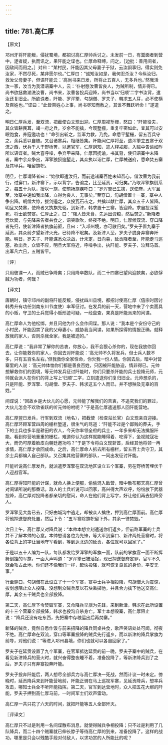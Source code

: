 ```yaml
---
---
---
```

title: 781.高仁厚
---



【原文】

邛州牙将阡能叛，侵扰蜀境，都招讨高仁厚帅兵讨之。未发前一日，有鬻面者到营中，逻者疑，执而讯之，果阡能之谍也。仁厚命释缚，问之，［边批：善用间者，因敌间而用之。］对曰：“某村民，阡能囚其父母妻子于狱，云汝詗事归，得实则免汝家，不然尽死，某非愿尔也。”仁厚曰：“诚知汝如是，我何忍杀汝？今纵汝归，救汝父母妻子，但语阡能云：‘高尚书来日发，所将止五百人，无多兵也。’然我活汝一家，汝当为我潜语寨中人，云：‘仆射愍汝曹皆良人，为贼所制，情非得已。尚书欲拯救湔洗汝曹，尚书来，汝曹各投兵迎降，尚书当以‘归顺’二字书汝背，遣汝还复旧业。所欲诛者，阡能、罗浑擎、勾胡僧、罗夫子、韩求五人耳，必不使横及百姓也。’”谍曰：“此皆百姓心上事，尚书尽知而赦之，其谁不舞跃听命！”遂遣之。

明日仁厚兵发，至双流，把截使白文现出迎。仁厚周视堑栅，怒曰：“阡能役夫，其众皆耕民耳，竭一府之兵，岁余不能擒，今观堑栅，重复牢密如此，宜其可以安眠饱食，养寇邀功也！”命引出斩之，监军力救，乃免。命悉平堑栅，留五百兵守之，余兵悉以自随。又召诸寨兵，相继皆集。阡能闻仁厚将至，遣浑擎立五寨于双流之西，伏兵千人于野桥箐，以邀官军，仁厚詗知，遣人释戎服，入贼中告谕如昨所以语谍者。贼大喜呼噪，争弃甲来降，仁厚因抚谕，书其背，使归语寨中未降者。寨中余众争出，浑擎狼狈逾堑走，其众执以诣仁厚，仁厚械送府，悉命焚五寨及其甲兵，唯留旗帜。

明旦，仁厚谓降者曰：“始欲即遣汝归，而前途诸寨百姓未知吾心，借汝曹为我前行，过穿口，新津寨下，示以背字，告谕之，比至延贡，可归矣。”乃取浑擎旗倒系之，每五十为队，授以一旗，使前扬旗疾呼曰：“罗浑擎已生擒，送使府，大军且至，汝寨中速如我出降，立得为良人，无事矣。”至穿口，勾胡僧置十一寨，寨中人争出降。胡僧大惊，拔剑遏之，众投瓦石击之，共擒以献仁厚，其众五千人皆降。明旦又焚寨，使降者又执旗先驱，到新津，韩求置十三寨，皆迎降。求自投深堑死，将士欲焚寨。仁厚止之，曰：“降人皆未食，先运出资粮，然后焚之。”新降者竞炊爨，与先降来告者共食之，语笑歌吹，终夜不绝。明日，仁厚候双流、穿口降者先归，使新津降者执旗前驱，且曰：“入邛州境，亦可散归矣。”罗夫子置九寨于延贡，其众前夕望新津火光，已待降不眠矣。及新津人至，罗夫子脱身弃寨奔阡能。明日，罗夫子、阡能谋悉众决战，计未定，日向暮，延贡降者至，阡能走马巡塞，欲出兵，众皆不应，明旦大军将近，呼噪争出，执阡能、罗夫子，泣拜马首。出军凡六日，五贼皆平。

〖评〗

只用彼谍一人，而贼已争降矣；只用降卒数队，而二十四寨已望风迎款矣，必欲俘馘为功者，何哉？

【译文】

唐朝时，镇守邛州的副将阡能反叛，侵扰四川县境，都招讨使高仁厚（僖宗时因讨韩秀升有功任剑南东川节度使）率军征讨。在发兵的前一天，营地中来了个卖面具的小贩，守卫的士兵觉得小贩形迹可疑，一经盘查，果真是阡能派来的间谍。

高仁厚命人为他松绑，并且问他为什么会作间谍。那人说：“我本是个安份守己的小村民，阡能囚禁了我的父母妻小，威胁我当间谍，如果所探得的情报正确，就释放我的家人，否则杀我全家，我是被迫的。”

高仁厚说：“我非常了解你的苦衷，你放心，我不会狠心杀你的，现在我放你回去，让你能救你的家人，你回去对阡能说：‘高元帅不久将发兵，但士兵人数不多，只有五百名左右。’但我救你全家性命，你欠我一份人情。你回去后，暗中对营寨里的人说：‘高元帅体恤你们都是善良百姓，只因被阡能胁迫，情非得已。元帅想解救你们的困境，等元帅发兵征讨阡能时，你们只要杀阡能的兵士投降元师，元帅就会派人在你们的背上写上‘归顺’二字，立刻遣送你们复归旧业。元帅想杀的，只是阡能、罗浑擎、勾胡僧、罗夫子、韩求这五个人而已，并不想殃及无辜的百姓。’”

间谍说：“回故乡是大伙儿的心愿，元帅能了解我们的苦衷，不追究我们的罪过，大伙儿怎会不欢欣雀跃的听元帅吩咐呢？”于是高仁厚遣送那人回阡能营地。

高仁厚翌日发兵，行军到双流（地名），把截使（检查站长官）白文现亲自迎接。高仁厚环顾军营四周的栅栏堑道，很生气的骂道：“阡能不过是个鄙贱的莽夫，手下的士兵也多半是耕田的农人，今天你率领全府的兵士，一年多来却无法擒服阡能。看到你营地重重的栅栏，难道你认为这样就能睡得着、吃得下，坐视贼寇壮大，而仍可厚着脸皮向朝廷邀功吗？”于是下令将白文现斩首，后经其他将领一再求情，高仁厚才收回成命。之后，高仁厚命人拆去所有栅栏，留五百士兵守卫，其余士兵都编入自己部队。又召集其他营寨的部队，一同出发征讨阡能。

阡能听说高仁厚发兵，就派遣罗浑擎在双流地区设立五个军寨，另在野桥菁埋伏千人迎战官军。

高仁厚得知阡能的计谋，就命人换上便服，偷偷混入敌营，暗中散布那天高仁厚曾对间谋所说的那番话。敌人的士兵听说可以回家，高兴得大声欢呼，纷纷放下武器投降，高仁厚对投降者都亲切的慰问，命人在他们背上写字，好让他们再去招降旁人。

罗浑擎见大势已去，只好由城沟中逃走，却被众人擒住，押到高仁厚面前。高仁厚将他押送督府处置，然后下令：“五军寨除旗帜留下外，其余一律焚毁。”

次日上午，高仁厚又对降兵说：“本帅本想立刻遣送你们返乡，但前路军寨的士兵并不了解本帅的心意。本帅想请各位为先锋，等大军到穿口、新津两处营寨时，将各位背上的字让当地守军看到，等到达北边的延贡，各位就可以回家了。”

于是以五十人编为一队，每队都发给罗浑擎的军旗一面，队前的掌旗官一面不断挥舞倒挂的军旗，一面大声叫道：“罗浑擎已被活捉，现已押送督府定罪，官军不久就会攻占此地，你们还不像我们一样，赶快投降，就可恢复良民的身份，平安无事。”

行至穿口，勾胡僧在此设立了十一个军寨，寨中士兵争相投降，勾胡僧大为震惊，拔剑想阻止众人投降，没想到众贼兵反以石块丢掷他，并且合力擒下他送交高仁厚，其余五千贼兵也全部投降。

第二天，高仁厚下令焚毁军寨，又命降兵举旗为先锋，来到新津，韩求在此所设置的十三个营寨全部投降，韩求也投沟自杀身亡。军士本想毁寨，高仁厚阻止说：“降兵还没有吃东西，先把寨中存粮运出后再焚寨。”

新降的贼兵，竟然自愿作饭与前来招降的降兵同桌共食，歌声笑语处处可闻，彻夜不绝。高仁厚命在双流，穿口等军寨投降的贼兵先行返乡，而以新津的降兵掌旗为前导，对他们说：“等进入邛州县境，你们也就可以各自回家了。”

罗夫子在延贡设置了九个军寨，在官军抵达延贡的前一晚，罗夫子寨中的贼兵，在看见新津降兵的营火时，就兴奋得整夜睡不着，准备投降了，等新津降兵到了之后，罗夫子只有弃寨投奔阡能。

罗夫子投奔阡能后，两人想尽全部兵力与高仁厚决一死战，然而计议一时未定。傍晚时，延贡降兵来到阡能营地前，阡能正骑在马上巡视军寨，见延贡降兵，想率兵攻击，哪知士兵全不听阡能指挥。第二天，官军到达营地时，众人把五花大绑的阡能，罗夫子押到高仁厚马前，一时间军士们欢声雷动。

高仁厚一共只花了六天的时间，就把阡能等五人全部歼灭。

〖评译文〗

高仁厚只不过是利用一名间谍散布消息，就使得贼兵争相投降；只不过是利用了几队降兵，而二十四个贼寨就已伸长脖子等待高仁厚的到来，准备投降了。这样的战功，哪里是只会以残酷手段对付敌人，以求功赏的人所能比的呢？